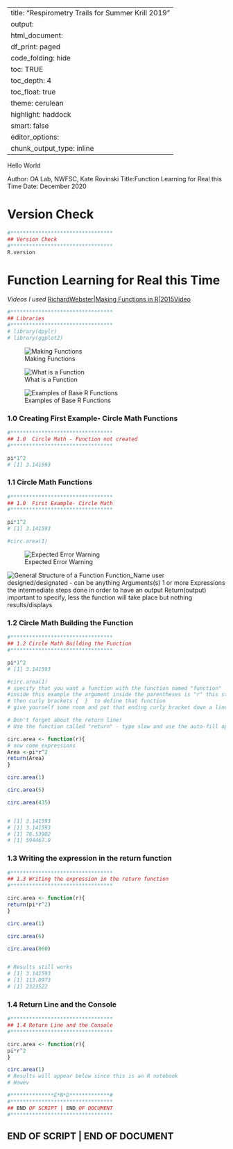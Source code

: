
---
title: "Respirometry Trails for Summer Krill 2019"
output:
 html_document:
    df_print: paged
    code_folding: hide
    toc: TRUE
    toc_depth: 4
    toc_float: true
    theme: cerulean
    highlight: haddock
    smart: false
editor_options: 
  chunk_output_type: inline
---


Hello World

Author: OA Lab, NWFSC, Kate Rovinski
Title:Function Learning for Real this Time
Date: December 2020


# Version Check
```r
#*********************************
## Version Check
#********************************* 
R.version

```


# Function Learning for Real this Time

*Videos I used*
[RichardWebster|Making Functions in R|2015Video](https://www.youtube.com/watch?v=i2VH5jIL76Y&t=24s)



```r
#*********************************
## Libraries
#********************************* 
# library(dpylr)
# library(ggplot2)

```


![Making Functions](/Users/katherinerovinski/GIT/2020.12.15_FunctionLearning_forrealthistime/MakingFunctionsinR.png)



![What is a Function](/Users/katherinerovinski/GIT/2020.12.15_FunctionLearning_forrealthistime/MakingFunctionsinR.1.png)



![Examples of Base R Functions](/Users/katherinerovinski/GIT/2020.12.15_FunctionLearning_forrealthistime/MakingFunctionsinR.2.png)



### 1.0 Creating First Example- Circle Math Functions
```r
#*********************************
## 1.0  Circle Math - Function not created
#********************************* 

pi*1^2
# [1] 3.141593

```



### 1.1 Circle Math Functions
```r
#*********************************
## 1.0  First Example- Circle Math
#********************************* 

pi*1^2
# [1] 3.141593

#circ.area(1)


```



![Expected Error Warning](/Users/katherinerovinski/GIT/2020.12.15_FunctionLearning_forrealthistime/MakingFunctionsinR.3.png)



![General Structure of a Function](/Users/katherinerovinski/GIT/2020.12.15_FunctionLearning_forrealthistime/MakingFunctionsinR.4.png)
Function_Name user designed/designated - can be anything
Arguments(s) 1 or more
Expressions the intermediate steps done in order to have an output
Return(output) important to specify, less the function will take place but nothing results/displays



### 1.2 Circle Math Building the Function
```r
#*********************************
## 1.2 Circle Math Building the Function
#********************************* 

pi*1^2
# [1] 3.141593

#circ.area(1)
# specify that you want a function with the function named "function"
#inside this example the argument inside the parentheses is "r" this stands for radius in this exmaple
# then curly brackets {  }  to define that function
# give yourself some room and put that ending curly bracket down a line

# Don't forget about the return line!
# Use the function called "return" - type slow and use the auto-fill option for "return()"

circ.area <- function(r){
# now come expressions
Area <-pi*r^2
return(Area)
}

circ.area(1)

circ.area(5)

circ.area(435)


# [1] 3.141593
# [1] 3.141593
# [1] 78.53982
# [1] 594467.9

```



### 1.3 Writing the expression in the return function
```r
#*********************************
## 1.3 Writing the expression in the return function
#********************************* 

circ.area <- function(r){
return(pi*r^2)
}

circ.area(1)

circ.area(6)

circ.area(860)


# Results still works
# [1] 3.141593
# [1] 113.0973
# [1] 2323522

```



### 1.4 Return Line and the Console
```r
#*********************************
## 1.4 Return Line and the Console
#********************************* 

circ.area <- function(r){
pi*r^2
}

circ.area(1)
# Results will appear below since this is an R notebook
# Howev
```






```r
#**************E*N*D*************# 
#*********************************
## END OF SCRIPT | END OF DOCUMENT 
#*********************************
```


## END OF SCRIPT | END OF DOCUMENT
